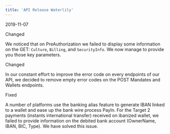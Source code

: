 ```yaml
---
title: 'API Release Waterlily'  
---
```

<span class="date">2019-11-07</span>  
  
  
<div class="pill pill-purple">Changed</div>  
  

We noticed that on PreAuthorization we failed to display some information on the GET: `Culture`, `Billing`, and `SecurityInfo`. We now manage to provide you those key parameters.  
<div class="pill pill-purple">Changed</div>  
  

In our constant effort to improve the error code on every endpoints of our API, we decided to remove empty error codes on the POST Mandates and Wallets endpoints.  
<div class="pill pill-red">Fixed</div>  
  

A number of platforms use the banking alias feature to generate IBAN linked to a wallet and ease up the bank wire process PayIn. For the Target 2 payments (instants international transfer) received on ibanized wallet, we failed to provide information on the debited bank account (OwnerName, IBAN, BIC, Type). We have solved this issue.
